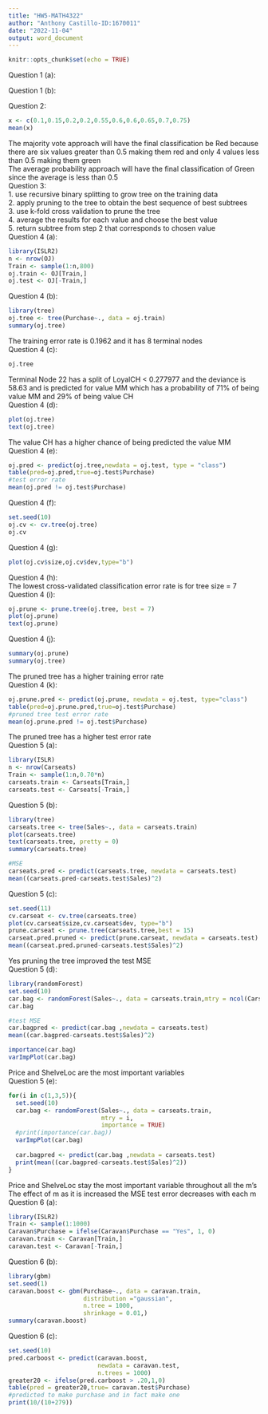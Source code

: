 ```yaml
---
title: "HW5-MATH4322"
author: "Anthony Castillo-ID:1670011"
date: "2022-11-04"
output: word_document
---
```


```r
knitr::opts_chunk$set(echo = TRUE)
```

Question 1 (a):\



Question 1 (b):\

Question 2:\
```r
x <- c(0.1,0.15,0.2,0.2,0.55,0.6,0.6,0.65,0.7,0.75)
mean(x)
```
The majority vote approach will have the final classification be Red because there are six values greater than 0.5 making them red and only 4 values less than 0.5 making them green\
The average probability approach will have the final classification of Green since the average is less than 0.5\
Question 3:\
1. use recursive binary splitting to grow tree on the training data\
2. apply pruning to the tree to obtain the best sequence of best subtrees\
3. use k-fold cross validation to prune the tree\
4. average the results for each value and choose the best value\
5. return subtree from step 2 that corresponds to chosen value\
Question 4 (a):\
```r
library(ISLR2)
n <- nrow(OJ)
Train <- sample(1:n,800)
oj.train <- OJ[Train,]
oj.test <- OJ[-Train,]
```
Question 4 (b):\
```r
library(tree)
oj.tree <- tree(Purchase~., data = oj.train)
summary(oj.tree)
```
The training error rate is 0.1962 and it has 8 terminal nodes\
Question 4 (c):\
```r
oj.tree
```
Terminal Node 22 has a split of LoyalCH < 0.277977 and the deviance is 58.63 and is predicted for value MM which has a probability of 71% of being value MM and 29% of being value CH\
Question 4 (d):\
```r
plot(oj.tree)
text(oj.tree)
```
The value CH has a higher chance of being predicted the value MM\
Question 4 (e):\
```r
oj.pred <- predict(oj.tree,newdata = oj.test, type = "class")
table(pred=oj.pred,true=oj.test$Purchase)
#test error rate
mean(oj.pred != oj.test$Purchase)
```

Question 4 (f):\
```r
set.seed(10)
oj.cv <- cv.tree(oj.tree)
oj.cv
```
Question 4 (g):\
```r
plot(oj.cv$size,oj.cv$dev,type="b")
```

Question 4 (h):\
The lowest cross-validated classification error rate is for tree size = 7\
Question 4 (i):\
```r
oj.prune <- prune.tree(oj.tree, best = 7)
plot(oj.prune)
text(oj.prune)
```

Question 4 (j):\
```r
summary(oj.prune)
summary(oj.tree)
```
The pruned tree has a higher training error rate\
Question 4 (k):\
```r
oj.prune.pred <- predict(oj.prune, newdata = oj.test, type="class")
table(pred=oj.prune.pred,true=oj.test$Purchase)
#pruned tree test error rate
mean(oj.prune.pred != oj.test$Purchase)
```
The pruned tree has a higher test error rate\
Question 5 (a):\
```r
library(ISLR)
n <- nrow(Carseats)
Train <- sample(1:n,0.70*n)
carseats.train <- Carseats[Train,]
carseats.test <- Carseats[-Train,]
```
Question 5 (b):\
```r
library(tree)
carseats.tree <- tree(Sales~., data = carseats.train)
plot(carseats.tree)
text(carseats.tree, pretty = 0)
summary(carseats.tree)
```
```r
#MSE
carseats.pred <- predict(carseats.tree, newdata = carseats.test)
mean((carseats.pred-carseats.test$Sales)^2)
```
Question 5 (c):\
```r
set.seed(11)
cv.carseat <- cv.tree(carseats.tree)
plot(cv.carseat$size,cv.carseat$dev, type="b")
prune.carseat <- prune.tree(carseats.tree,best = 15)
carseat.pred.pruned <- predict(prune.carseat, newdata = carseats.test)
mean((carseat.pred.pruned-carseats.test$Sales)^2)
```
Yes pruning the tree improved the test MSE\
Question 5 (d):\
```r
library(randomForest)
set.seed(10)
car.bag <- randomForest(Sales~., data = carseats.train,mtry = ncol(Carseats)-1, importance = TRUE)
car.bag

#test MSE
car.bagpred <- predict(car.bag ,newdata = carseats.test)
mean((car.bagpred-carseats.test$Sales)^2)

importance(car.bag)
varImpPlot(car.bag)
```

Price and ShelveLoc are the most important variables\
Question 5 (e):\
```r
for(i in c(1,3,5)){
  set.seed(10)
  car.bag <- randomForest(Sales~., data = carseats.train,
                          mtry = i,
                          importance = TRUE)
  #print(importance(car.bag))
  varImpPlot(car.bag)
  
  car.bagpred <- predict(car.bag ,newdata = carseats.test)
  print(mean((car.bagpred-carseats.test$Sales)^2))
}
```
Price and ShelveLoc stay the most important variable throughout all the m's\
The effect of m as it is increased the MSE test error decreases with each m\
Question 6 (a):\
```r
library(ISLR2)
Train <- sample(1:1000)
Caravan$Purchase = ifelse(Caravan$Purchase == "Yes", 1, 0)
caravan.train <- Caravan[Train,]
caravan.test <- Caravan[-Train,]
```
Question 6 (b):\
```r
library(gbm)
set.seed(1)
caravan.boost <- gbm(Purchase~., data = caravan.train,
                     distribution ="gaussian",
                     n.tree = 1000,
                     shrinkage = 0.01,)
summary(caravan.boost)
```
Question 6 (c):\
```r
set.seed(10)
pred.carboost <- predict(caravan.boost,
                         newdata = caravan.test,
                         n.trees = 1000)
greater20 <- ifelse(pred.carboost > .20,1,0)
table(pred = greater20,true= caravan.test$Purchase)
#predicted to make purchase and in fact make one
print(10/(10+279))
```

